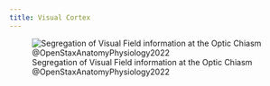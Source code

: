 ```yaml
---
title: Visual Cortex
---
```


![Segregation of Visual Field information at the Optic Chiasm @OpenStaxAnatomyPhysiology2022](/The Archive/Images/OpenStax Anatomy and Physiology 2e/fig14.22 openstax Segregation of Visual Field Information at the Optic Chiasm.jpeg){#fig-openstax-fig14.22}